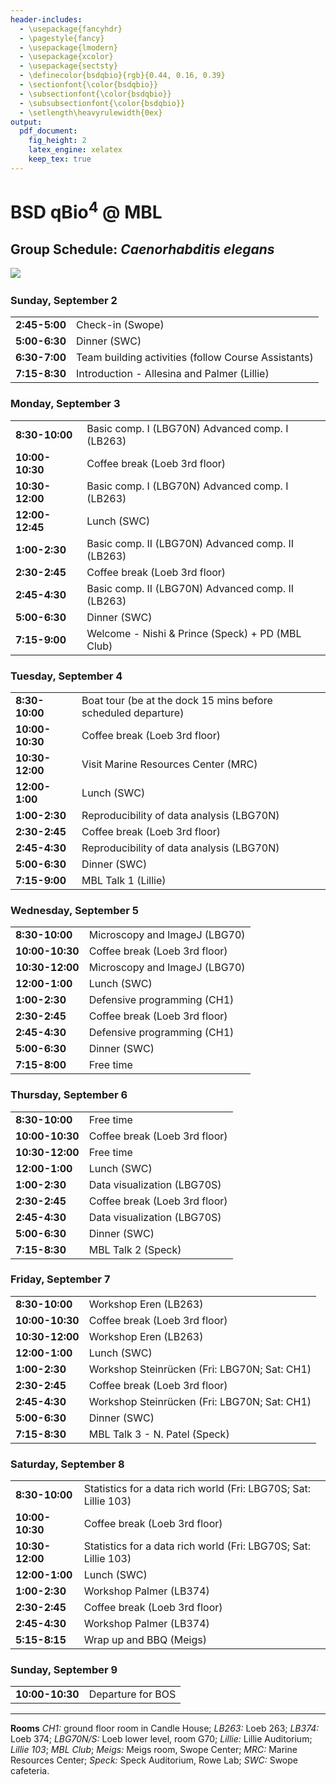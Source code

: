 ```yaml
---
header-includes:
  - \usepackage{fancyhdr}
  - \pagestyle{fancy}
  - \usepackage{lmodern}
  - \usepackage{xcolor}
  - \usepackage{sectsty}
  - \definecolor{bsdqbio}{rgb}{0.44, 0.16, 0.39}
  - \sectionfont{\color{bsdqbio}}
  - \subsectionfont{\color{bsdqbio}}
  - \subsubsectionfont{\color{bsdqbio}}
  - \setlength\heavyrulewidth{0ex}
output:
  pdf_document:
    fig_height: 2
    latex_engine: xelatex
    keep_tex: true
---
```

# BSD qBio$^4$ @ MBL

## Group Schedule: *Caenorhabditis elegans*
 ![](https://github.com/StefanoAllesina/BSD-QBio4/raw/master/logo_group/Caenorhabditis_elegans.png)     

### Sunday, September 2 

------------------    -----------------------------------------------------------------
**2:45-5:00**         Check-in (Swope)                                                 
**5:00-6:30**         Dinner (SWC)                                                     
**6:30-7:00**         Team building activities (follow Course Assistants)              
**7:15-8:30**         Introduction - Allesina and Palmer (Lillie)                      
------------------    -----------------------------------------------------------------

### Monday, September 3 

------------------    -----------------------------------------------------------------
**8:30-10:00**        Basic comp. I (LBG70N) Advanced comp. I (LB263)                  
**10:00-10:30**       Coffee break (Loeb 3rd floor)                                    
**10:30-12:00**       Basic comp. I (LBG70N) Advanced comp. I (LB263)                  
**12:00-12:45**       Lunch (SWC)                                                      
**1:00-2:30**         Basic comp. II (LBG70N) Advanced comp. II (LB263)                
**2:30-2:45**         Coffee break (Loeb 3rd floor)                                    
**2:45-4:30**         Basic comp. II (LBG70N) Advanced comp. II (LB263)                
**5:00-6:30**         Dinner (SWC)                                                     
**7:15-9:00**         Welcome - Nishi & Prince (Speck) + PD (MBL Club)                 
------------------    -----------------------------------------------------------------

### Tuesday, September 4 

------------------    -----------------------------------------------------------------
**8:30-10:00**        Boat tour (be at the dock 15 mins before scheduled departure)    
**10:00-10:30**       Coffee break (Loeb 3rd floor)                                    
**10:30-12:00**       Visit Marine Resources Center (MRC)                              
**12:00-1:00**        Lunch (SWC)                                                      
**1:00-2:30**         Reproducibility of data analysis (LBG70N)                        
**2:30-2:45**         Coffee break (Loeb 3rd floor)                                    
**2:45-4:30**         Reproducibility of data analysis (LBG70N)                        
**5:00-6:30**         Dinner (SWC)                                                     
**7:15-9:00**         MBL Talk 1 (Lillie)                                              
------------------    -----------------------------------------------------------------

### Wednesday, September 5 

------------------    -----------------------------------------------------------------
**8:30-10:00**        Microscopy and ImageJ (LBG70)                                    
**10:00-10:30**       Coffee break (Loeb 3rd floor)                                    
**10:30-12:00**       Microscopy and ImageJ (LBG70)                                    
**12:00-1:00**        Lunch (SWC)                                                      
**1:00-2:30**         Defensive programming (CH1)                                      
**2:30-2:45**         Coffee break (Loeb 3rd floor)                                    
**2:45-4:30**         Defensive programming (CH1)                                      
**5:00-6:30**         Dinner (SWC)                                                     
**7:15-8:00**         Free time                                                        
------------------    -----------------------------------------------------------------

### Thursday, September 6 

------------------    -----------------------------------------------------------------
**8:30-10:00**        Free time                                                        
**10:00-10:30**       Coffee break (Loeb 3rd floor)                                    
**10:30-12:00**       Free time                                                        
**12:00-1:00**        Lunch (SWC)                                                      
**1:00-2:30**         Data visualization (LBG70S)                                      
**2:30-2:45**         Coffee break (Loeb 3rd floor)                                    
**2:45-4:30**         Data visualization (LBG70S)                                      
**5:00-6:30**         Dinner (SWC)                                                     
**7:15-8:30**         MBL Talk 2 (Speck)                                               
------------------    -----------------------------------------------------------------

### Friday, September 7 

------------------    -----------------------------------------------------------------
**8:30-10:00**        Workshop Eren (LB263)                                            
**10:00-10:30**       Coffee break (Loeb 3rd floor)                                    
**10:30-12:00**       Workshop Eren (LB263)                                            
**12:00-1:00**        Lunch (SWC)                                                      
**1:00-2:30**         Workshop Steinrücken (Fri: LBG70N; Sat: CH1)                     
**2:30-2:45**         Coffee break (Loeb 3rd floor)                                    
**2:45-4:30**         Workshop Steinrücken (Fri: LBG70N; Sat: CH1)                     
**5:00-6:30**         Dinner (SWC)                                                     
**7:15-8:30**         MBL Talk 3 -  N. Patel (Speck)                                   
------------------    -----------------------------------------------------------------

### Saturday, September 8 

------------------    -----------------------------------------------------------------
**8:30-10:00**        Statistics for a data rich world (Fri: LBG70S; Sat: Lillie 103)  
**10:00-10:30**       Coffee break (Loeb 3rd floor)                                    
**10:30-12:00**       Statistics for a data rich world (Fri: LBG70S; Sat: Lillie 103)  
**12:00-1:00**        Lunch (SWC)                                                      
**1:00-2:30**         Workshop Palmer (LB374)                                          
**2:30-2:45**         Coffee break (Loeb 3rd floor)                                    
**2:45-4:30**         Workshop Palmer (LB374)                                          
**5:15-8:15**         Wrap up and BBQ (Meigs)                                          
------------------    -----------------------------------------------------------------

### Sunday, September 9 

------------------    -----------------------------------------------------------------
**10:00-10:30**       Departure for BOS                                                
------------------    -----------------------------------------------------------------



-------


**Rooms** *CH1:* ground floor room in Candle House; *LB263:* Loeb 263; *LB374:* Loeb 374; 
*LBG70N/S:* Loeb lower level, room G70; *Lillie:* Lillie Auditorium; 
*Lillie 103*; *MBL Club*; *Meigs:* Meigs room, Swope Center; 
*MRC:* Marine Resources Center; 
*Speck:* Speck Auditorium, Rowe Lab; *SWC:* Swope cafeteria.
  
